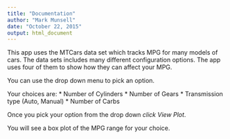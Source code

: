 ```yaml
---
title: "Documentation"
author: "Mark Munsell"
date: "October 22, 2015"
output: html_document
---
```


This app uses the MTCars data set which tracks MPG for many models of cars.
The data sets includes many different configuration options.  The app uses
four of them to show how they can affect your MPG.

You can use the drop down menu to pick an option.
  
  
Your choices are:
* Number of Cylinders
* Number of Gears
* Transmission type (Auto, Manual)
* Number of Carbs
  
  
Once you pick your option from the drop down *click View Plot*.

You will see a box plot of the MPG range for your choice.